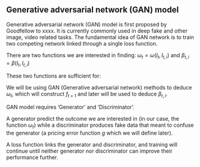## Generative adversarial network (GAN) model {#GAN_model}

Generative adversarial network (GAN) model is first proposed
by Goodfellow to xxxx. It is currently commonly used in
deep fake and other image, video related tasks. The
fundamental idea of GAN network is to train two competing
network linked through a single loss function.

There are two functions we are interested in finding:
$\omega_t=\omega(I_t, I_{t, i})$ and 
$\beta_{t, i}=\beta(I_t, I_{t, i})$

These two functions are sufficient for:

```{=latex}
\begin{enumerate}
    \item Explain cross-section of individual stock return $R^e_{t+1, i}$
    \item Construct conditional mean-variance efficient tagency portfolio $f_{t+1}(\omega_t)$
    \item Decompose stock returns into their predictable systematic componenet $\beta_{t, i}, f_{t+1}$ and their non-systematic unpredictable
        component $\epsilon_{t+1, i}$
\end{enumerate}
```

We will be using GAN (Generative adversarial network) methods to deduce $\omega_t$, which will construct $f_{t+1}$ and 
later will be used to deduce $\beta_{t, i}$.

GAN model requires 'Generator' and 'Discriminator'.

A generator predict the outcome we are interested in (in our
case, the function $\omega_t$) while a discriminator
produces fake data that meant to confuse the generator (a
pricing error function $g$ which we will define later). 

A loss function links the generator and discriminator, and
training will continue until neither generator nor
discriminator can improve their performance further.
